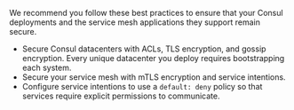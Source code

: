 We recommend you follow these best practices to ensure that your Consul deployments and the service mesh applications they support remain secure.

- Secure Consul datacenters with ACLs, TLS encryption, and gossip encryption. Every unique datacenter you deploy requires bootstrapping each system.
- Secure your service mesh with mTLS encryption and service intentions.
- Configure service intentions to use a `default: deny` policy so that services require explicit permissions to communicate.